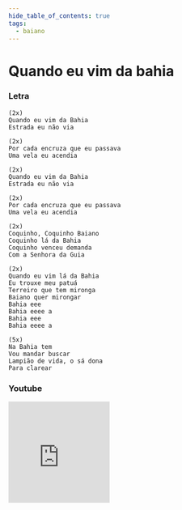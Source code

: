 ```yaml
---
hide_table_of_contents: true
tags:
  - baiano
---
```


# Quando eu vim da bahia

### Letra

```text
(2x)
Quando eu vim da Bahia
Estrada eu não via

(2x)
Por cada encruza que eu passava
Uma vela eu acendia

(2x)
Quando eu vim da Bahia
Estrada eu não via

(2x)
Por cada encruza que eu passava
Uma vela eu acendia

(2x)
Coquinho, Coquinho Baiano
Coquinho lá da Bahia
Coquinho venceu demanda
Com a Senhora da Guia

(2x)
Quando eu vim lá da Bahia
Eu trouxe meu patuá
Terreiro que tem mironga
Baiano quer mirongar
Bahia eee
Bahia eeee a
Bahia eee
Bahia eeee a

(5x)
Na Bahia tem
Vou mandar buscar
Lampião de vida, o sá dona
Para clarear
```

### Youtube

<iframe
  width="200"
  height="200"
  src="https://www.youtube.com/embed/wsIW4sAoWyU"
  title="YouTube video player"
  frameborder="0"
  allow="accelerometer; autoplay; clipboard-write; encrypted-media; gyroscope; picture-in-picture; web-share"
  referrerpolicy="strict-origin-when-cross-origin"
  allowfullscreen
></iframe>
